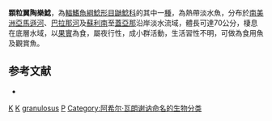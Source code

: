 {{Speciesbox
| taxon = Pterodoras granulosus
| binomial_authority = [[Achille_Valenciennes|Valenciennes]], 1821
| status = NE
| status_system = IUCN3.1
| synonyms = *''Doras granulosus'', Valenciennes, 1821
*''Doras maculatus'', Valenciennes, 1834
*''Doras murica'', Natterer, 1855
*''Doras laevigatulus'', Berg, 1901
*''Megalodoras laevigatulus'', Berg, 1901
}}

'''顆粒翼陶樂鯰'''，為[[輻鰭魚綱|輻鰭魚綱]][[鯰形目|鯰形目]][[鼬鯰科|鼬鯰科]]的其中一[[種|種]]，為熱帶淡水魚，分布於[[南美洲|南美洲]][[亞馬遜河|亞馬遜河]]、[[巴拉那河|巴拉那河]]及[[蘇利南|蘇利南]]至[[蓋亞那|蓋亞那]]沿岸淡水流域，體長可達70公分，棲息在底層水域，以[[果實|果實]]為食，屬夜行性，成小群活動，生活習性不明，可做為食用魚及觀賞魚。

==参考文献==
*{{FishBase_species|genus=Pterodoras|species=granulosus|year=2015|month=7}}

{{Taxonbar}}

[[Category:食用魚|K]]
[[Category:觀賞魚|K]]
[[Category:翼陶樂鯰屬|granulosus]]
[[Category:1821年描述的魚類|P]]
[[Category:阿希尔·瓦朗谢讷命名的生物分类|Category:阿希尔·瓦朗谢讷命名的生物分类]]